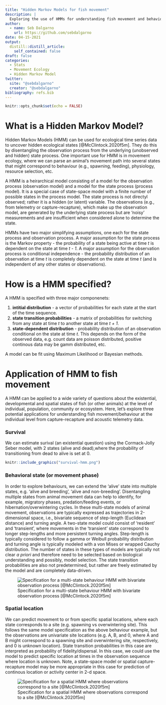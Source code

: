 ```yaml
---
title: "Hidden Markov Models for fish movement"
description: |
  Exploring the use of HMMs for understanding fish movement and behaviour from capture-recapture and acoustic telemetry data. 
author:
  - name: Seb Dalgarno
    url: https://github.com/sebdalgarno
date: 04-15-2021
output:
  distill::distill_article:
    self_contained: false
draft: false
categories:
  - Stats
  - Movement Ecology
  - Hidden Markov Model
twitter:
  site: "@sebdalgarno"
  creator: "@sebdalgarno"
bibliography: refs.bib
---
```



```r
knitr::opts_chunk$set(echo = FALSE)
```

# What is a Hidden Markov Model?
Hidden Markov Models (HMM) can be used for ecological time series data to uncover hidden ecological states [@McClintock.2020f5m]. They do this by disentangling the observation process from the underlying (unobserved and hidden) state process. One important use for HMM is in movement ecology, where we can parse an animal's movement path into several states that might correspond to behaviour (e.g., spawning, feeding), physiology, resource selection, etc. 

A HMM is a heirarchical model consisting of a model for the observation process (observation model) and a model for the state process (process model). It is a special case of state-space model with a finite number of possible states in the process model. The state process is not directyl observed; rather it is a hidden (or latent) variable. The observations (e.g., from telemetry or capture-recapture), which make up the observation model, are generated by the underlying state process but are 'noisy' measurements and are insufficient when considered alone to determine the state. 

HMMs have two major simplifying assumptions, one each for the state process and observation process. A major assumption for the state process is the Markov property - the probability of a state being active at time *t* is dependent on the state at time *t - 1*. A major assumption for the observation process is conditional independence - the probability distribution of an observation at time *t* is completely dependent on the state at time *t* (and is independent of any other states or observations). 

# How is a HMM specified?

A HMM is specified with three major componenets:   

1. **intitial distribution** - a vector of probabilities for each state at the start of the time sequence.  
1. **state transition probabilities** - a matrix of probabilities for switching from any state at time *t* to another state at time *t + 1*.    
1. **state-dependent distribution** - probability distribution of an observation conditional on the state at time *t*. This depends on the form of the observed data, e.g. count data are poisson distributed, positive continous data may be gamm distributed, etc.  

A model can be fit using Maximum Likelihood or Bayesian methods. 

# Application of HMM to fish movement

A HMM can be applied to a wide variety of questions about the existential, developmental and spatial states of fish (or other animals) at the level of individual, population, community or ecosystem. Here, let's explore three potential applications for understanding fish movement/behaviour at the individual level from capture-recapture and acoustic telemetry data.

### Survival
We can estimate surival (an existential question) using the Cormack-Jolly Seber model, with 2 states (alive and dead),where the probability of transitioning from dead to alive is set at 0. 

```r
knitr::include_graphics("survival-hmm.png")
```

### Behavioral state (or movement phase)
In order to explore behaviours, we can extend the 'alive' state into multiple states, e.g. 'alive and breeding', 'alive and non-breeding'. 
Disentangling multiple states from animal movement data can help to identify, for example, migratory phases, predation/feeding events, or hibernation/overwintering cycles. In these multi-state models of animal movement, observations are typically expressed as trajectories in 2-dimensional space, i.e., bivariate sequence of step-length (Euclidean distance) and turning angle. A two-state model could consist of 'resident' and 'transient', where movements in the 'transient' state correspond to longer step-lengths and more persistent turning angles. Step-length is typically considered to follow a gamma or Weibull probability distribution and turning angle is typically modeled with a von Mises or wrapped Cauchy distribution. The number of states in these types of models are typically not clear *a priori* and therefore need to be selected based on biological understanding and possibly, model selection. The state transition probabilities are also not predetermined, but rather are freely estimated by the model and are completely data-driven. 

![Specification for a multi-state behaviour HMM with bivariate observation process [@McClintock.2020f5m]](behaviour-hmm.png)

### Spatial location
We can predict movement to or from specific spatial locations, where each state corresponds to a site (e.g. spawning vs overwintering site). This follows the same model specification as the above behaviour example, but the observations are univariate site locations (e.g. A, B, and 0, where A and B might correspond to a spawning site and overwintering site, respectively, and 0 is unknown location). State transition probabilities in this case are interpreted as probability of fidelity/dispersal. In this case, we could use the model to predict specific location at times in the observation sequence where location is unknown. Note, a state-space model or spatial capture-recapture model may be more appropriate in this case for prediction of continous location or activity center in 2-d space. 

![Specification for a spatial HMM where observations correspond to a site [@McClintock.2020f5m]](spatial-hmm.png)


